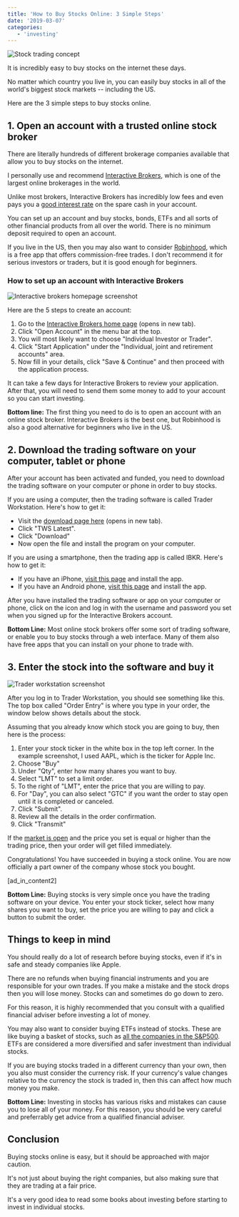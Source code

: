 ```yaml
---
title: 'How to Buy Stocks Online: 3 Simple Steps'
date: '2019-03-07'
categories:
   - 'investing'
---
```


![Stock trading concept](https://stockanalysis.com/wp-content/uploads/2019/03/stock-trading-concept-1200x628-1024x536.jpg)

It is incredibly easy to buy stocks on the internet these days.

No matter which country you live in, you can easily buy stocks in all of the world's biggest stock markets -- including the US.

Here are the 3 simple steps to buy stocks online.

## 1\. Open an account with a trusted online stock broker

There are literally hundreds of different brokerage companies available that allow you to buy stocks on the internet.

I personally use and recommend [Interactive Brokers](https://www.interactivebrokers.com/en/home.php), which is one of the largest online brokerages in the world.

Unlike most brokers, Interactive Brokers has incredibly low fees and even pays you a [good interest rate](https://stockanalysis.com/where-to-park-cash/) on the spare cash in your account.

You can set up an account and buy stocks, bonds, ETFs and all sorts of other financial products from all over the world. There is no minimum deposit required to open an account.

If you live in the US, then you may also want to consider [Robinhood](https://robinhood.com/), which is a free app that offers commission-free trades. I don't recommend it for serious investors or traders, but it is good enough for beginners.

### How to set up an account with Interactive Brokers

![Interactive brokers homepage screenshot](https://stockanalysis.com/wp-content/uploads/2019/03/interactive-brokers-home-page-screenshot-1024x769.jpg)

Here are the 5 steps to create an account:

1. Go to the [Interactive Brokers home page](https://www.interactivebrokers.com/en/home.php) (opens in new tab).
2. Click "Open Account" in the menu bar at the top.
3. You will most likely want to choose "Individual Investor or Trader".
4. Click "Start Application" under the "Individual, joint and retirement accounts" area.
5. Now fill in your details, click "Save & Continue" and then proceed with the application process.

It can take a few days for Interactive Brokers to review your application. After that, you will need to send them some money to add to your account so you can start investing.

**Bottom line:** The first thing you need to do is to open an account with an online stock broker. Interactive Brokers is the best one, but Robinhood is also a good alternative for beginners who live in the US.

## 2\. Download the trading software on your computer, tablet or phone

After your account has been activated and funded, you need to download the trading software on your computer or phone in order to buy stocks.

If you are using a computer, then the trading software is called Trader Workstation. Here's how to get it:

-  Visit the [download page here](https://www.interactivebrokers.co.uk/en/index.php?f=38477#tws-software) (opens in new tab).
-  Click "TWS Latest".
-  Click "Download"
-  Now open the file and install the program on your computer.

If you are using a smartphone, then the trading app is called IBKR. Here's how to get it:

-  If you have an iPhone, [visit this page](https://itunes.apple.com/us/app/ibkr-mobile/id454558592) and install the app.
-  If you have an Android phone, [visit this page](https://play.google.com/store/apps/details?id=atws.app&hl=en) and install the app.

After you have installed the trading software or app on your computer or phone, click on the icon and log in with the username and password you set when you signed up for the Interactive Brokers account.

**Bottom Line:** Most online stock brokers offer some sort of trading software, or enable you to buy stocks through a web interface. Many of them also have free apps that you can install on your phone to trade with.

## 3\. Enter the stock into the software and buy it

![Trader workstation screenshot](https://stockanalysis.com/wp-content/uploads/2019/03/trader-workstation-screenshot.png)

After you log in to Trader Workstation, you should see something like this. The top box called "Order Entry" is where you type in your order, the window below shows details about the stock.

Assuming that you already know which stock you are going to buy, then here is the process:

1. Enter your stock ticker in the white box in the top left corner. In the example screenshot, I used AAPL, which is the ticker for Apple Inc.
2. Choose "Buy"
3. Under "Qty", enter how many shares you want to buy.
4. Select "LMT" to set a limit order.
5. To the right of "LMT", enter the price that you are willing to pay.
6. For "Day", you can also select "GTC" if you want the order to stay open until it is completed or canceled.
7. Click "Submit".
8. Review all the details in the order confirmation.
9. Click "Transmit"

If the [market is open](https://stockanalysis.com/stock-market-hours/) and the price you set is equal or higher than the trading price, then your order will get filled immediately.

Congratulations! You have succeeded in buying a stock online. You are now officially a part owner of the company whose stock you bought.

\[ad_in_content2\]

**Bottom Line:** Buying stocks is very simple once you have the trading software on your device. You enter your stock ticker, select how many shares you want to buy, set the price you are willing to pay and click a button to submit the order.

## Things to keep in mind

You should really do a lot of research before buying stocks, even if it's in safe and steady companies like Apple.

There are no refunds when buying financial instruments and you are responsible for your own trades. If you make a mistake and the stock drops then you will lose money. Stocks can and sometimes do go down to zero.

For this reason, it is highly recommended that you consult with a qualified financial adviser before investing a lot of money.

You may also want to consider buying ETFs instead of stocks. These are like buying a basket of stocks, such as [all the companies in the S&P500](https://stockanalysis.com/what-is-the-best-sp500-etf/). ETFs are considered a more diversified and safer investment than individual stocks.

If you are buying stocks traded in a different currency than your own, then you also must consider the currency risk. If your currency's value changes relative to the currency the stock is traded in, then this can affect how much money you make.

**Bottom Line:** Investing in stocks has various risks and mistakes can cause you to lose all of your money. For this reason, you should be very careful and preferrably get advice from a qualified financial adviser.

## Conclusion

Buying stocks online is easy, but it should be approached with major caution.

It's not just about buying the right companies, but also making sure that they are trading at a fair price.

It's a very good idea to read some books about investing before starting to invest in individual stocks.
